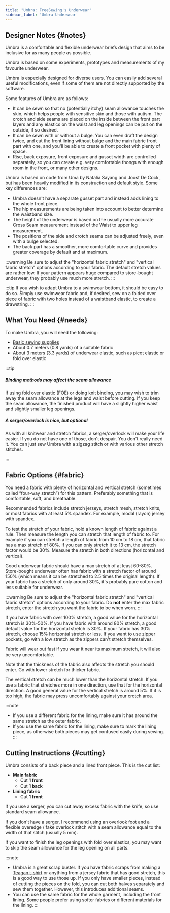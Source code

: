 ```yaml
---
title: "Umbra: FreeSewing's Underwear"
sidebar_label: 'Umbra Underwear'
---
```


<DesignInfo design="umbra" />

## Designer Notes {#notes}

Umbra is a comfortable and flexible underwear briefs design that aims to be inclusive for as many people as possible.

Umbra is based on some experiments, prototypes and measurements of my favourite underwear.

Umbra is especially designed for diverse users. You can easily add several useful modifications, even if some of them are not directly supported by the software.

Some features of Umbra are as follows:

- It can be sewn so that no (potentially itchy) seam allowance touches the skin, which helps people with sensitive skin and those with autism. The crotch and side seams are placed on the inside between the front part layers and any elastics on the waist and leg openings can be put on the outside, if so desired.
- It can be sewn with or without a bulge. You can even draft the design twice, and cut the front lining without bulge and the main fabric front part with one, and you'll be able to create a front pocket with plenty of space.
- Rise, back exposure, front exposure and gusset width are controlled separately, so you can create e.g. very comfortable thongs with enough room in the front, or many other designs.

Umbra is based on code from Uma by Natalia Sayang and Joost De Cock, but has been heavily modified in its construction and default style.
Some key differences are:

- Umbra doesn't have a separate gusset part and instead adds lining to the whole front piece.
- The hip measurements are being taken into account to better determine the waistband size.
- The height of the underwear is based on the usually more accurate Cross Seam measurement instead of the Waist to upper leg measurement.
- The positions of the side and crotch seams can be adjusted freely, even with a bulge selected.
- The back part has a smoother, more comfortable curve and provides greater coverage by default and at maximum.

:::warning
Be sure to adjust the "horizontal fabric stretch" and "vertical fabric stretch" options according to your fabric. The default stretch values are rather low. If your pattern appears huge compared to store-bought underwear, they probably use much more stretch.
:::

:::tip
If you wish to adapt Umbra to a swimwear bottom, it should be easy to do so. Simply use swimwear fabric and, if desired, sew on a folded over piece of fabric with two holes instead of a waistband elastic, to create a drawstring.
:::

## What You Need {#needs}

To make Umbra, you will need the following:

- [Basic sewing supplies](/docs/sewing/basic-sewing-supplies)
- About 0.7 meters (0.8 yards) of a suitable fabric
- About 3 meters (3.3 yards) of underwear elastic, such as picot elastic or fold over elastic

:::tip

##### Binding methods may affect the seam allowance

If using fold over elastic (FOE) or doing knit binding, you may wish to trim away the seam allowance at the legs and waist before cutting. If you keep the seam allowance, the finished product will have a slightly higher waist and slightly smaller leg openings.

##### A serger/overlock is nice, but optional

As with all knitwear and stretch fabrics, a serger/overlock will make your life easier. If you do not have one of those, don't despair. You don't really need it. You can just sew Umbra with a zigzag stitch or with various other stretch stitches.

:::

## Fabric Options {#fabric}

You need a fabric with plenty of horizontal and vertical stretch (sometimes called “four-way stretch”) for this pattern. Preferably something that is comfortable, soft, and breathable.

Recommended fabrics include stretch jerseys, stretch mesh, stretch knits, or most fabrics with at least 5% spandex. For example, modal (rayon) jersey with spandex.

To test the stretch of your fabric, hold a known length of fabric against a rule.
Then measure the length you can stretch that length of fabric to.
For example if you can stretch a length of fabric from 10 cm to 18 cm, that fabric has a max stretch of 80%. If you can only stretch it to 13 cm, the stretch factor would be 30%.
Measure the stretch in both directions (horizontal and vertical).

Good underwear fabric should have a max stretch of at least 60-80%. Store-bought underwear often has fabric with a stretch factor of around 150% (which means it can be stretched to 2.5 times the original length). If your fabric has a stretch of only around 30%, it's probably pure cotton and less suitable for underwear.

:::warning
Be sure to adjust the "horizontal fabric stretch" and "vertical fabric stretch" options according to your fabric. Do **not** enter the max fabric stretch, enter the stretch you want the fabric to be when worn.
:::

If you have fabric with over 100% stretch, a good value for the horizontal stretch is 30%-50%.
If you have fabric with around 80% stretch, a good default value for the horizontal stretch is 30%.
If your fabric has 30% stretch, choose 15% horizontal stretch or less.
If you want to use zipper pockets, go with a low stretch as the zippers can't stretch themselves.

Fabric will wear out fast if you wear it near its maximum stretch, it will also be very uncomfortable.

Note that the thickness of the fabric also affects the stretch you should enter. Go with lower stretch for thicker fabric.

The vertical stretch can be much lower than the horizontal stretch. If you use a fabric that stretches more in one direction, use that for the horizontal direction.
A good general value for the vertical stretch is around 5%. If it is too high, the fabric may press uncomfortably against your crotch area.

:::note

- If you use a different fabric for the lining, make sure it has around the same stretch as the outer fabric.
- If you use the same fabric for the lining, make sure to mark the lining piece, as otherwise both pieces may get confused easily during sewing.
  :::

## Cutting Instructions {#cutting}

Umbra consists of a back piece and a lined front piece.
This is the cut list:

- **Main fabric**
  - Cut **1 front**
  - Cut **1 back**
- **Lining fabric**
  - Cut **1 front**

If you use a serger, you can cut away excess fabric with the knife, so use standard seam allowance.

If you don't have a serger, I recommend using an overlook foot and a flexible overedge / fake overlock stitch with a seam allowance equal to the width of that stitch (usually 5 mm).

If you want to finish the leg openings with fold over elastics, you may want to skip the seam allowance for the leg opening on all parts.

:::note

- Umbra is a great scrap buster. If you have fabric scraps from making a
  [Teagan t-shirt](https://freesewing.org/designs/teagan/) or anything from a
  jersey fabric that has good stretch, this is a good way to use those up. If
  you only have smaller pieces, instead of cutting the pieces on the fold, you
  can cut both halves separately and sew them together. However, this
  introduces additional seams.
- You can use the same fabric for the whole garment, including the front
  lining. Some people prefer using softer fabrics or different materials for
  the lining.
  :::
